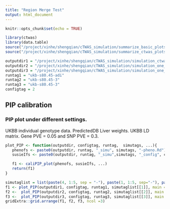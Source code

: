 ```yaml
---
title: "Region Merge Test"
output: html_document
---
```


```r
knitr::opts_chunk$set(echo = TRUE)
```

```r
library(ctwas)
library(data.table)
source("/project/xinhe/shengqian/cTWAS_simulation/summarize_basic_plots.R")
source("/project/xinhe/shengqian/cTWAS_simulation/summarize_ctwas_plots.R")

outputdir1 = "/project/xinhe/shengqian/cTWAS_simulation/simulation_ctwas_rss_20210416/"
outputdir2 = "/project/xinhe/shengqian/cTWAS_simulation/simulation_one_tissue_oldmergeon/"
outputdir3 = "/project/xinhe/shengqian/cTWAS_simulation/simulation_one_tissue_mergeoff/"
runtag1 = "ukb-s80.45-adi"
runtag2 = "ukb-s80.45-3"
runtag3 = "ukb-s80.45-3"
configtag = 2
```

## PIP calibration
### PIP plot under different settings.
UKBB individual genotype data. PredictedDB Liver weights. UKBB LD matrix. Gene PVE = 0.05 and SNP PVE = 0.3. 


```r
plot_PIP <- function(outputdir, configtag, runtag,  simutags, ...){
   phenofs <- paste0(outputdir, runtag, "_simu", simutags, "-pheno.Rd")
   susieIfs <- paste0(outputdir, runtag, "_simu",simutags, "_config", configtag,"_LDR.susieIrss.txt")

   f1 <- caliPIP_plot(phenofs, susieIfs, ...) 
   return(f1)
}
```

```r
simutaglist = list(paste(4, 1:5, sep = "-"), paste(1, 1:5, sep="-"), paste(1, 1:5, sep="-"))
f1 <- plot_PIP(outputdir1, configtag, runtag1, simutaglist[[1]], main = "old merge off")
f2 <-  plot_PIP(outputdir2, configtag, runtag2, simutaglist[[2]], main = "merge on")
f3 <-  plot_PIP(outputdir3, configtag, runtag3, simutaglist[[3]], main = "new merge off")
gridExtra::grid.arrange(f1, f2, f3, ncol =3)
```